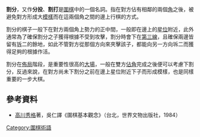 '''割分'''，又作'''分投'''、'''割打'''是[[圍棋|圍棋]]中的一個名詞。指在對方佔有相鄰的兩個[[角|角]]之後，被避免對方形成大[[模樣|模樣]]而在這兩個角之間的邊上行棋的方式。

割分的棋子一般下在對方兩個角上勢力的正中間，一般即在邊上的[[星位|星位]]附近，此外通常為了確保割分之子獲得根據不受到攻擊，割分時會下在[[第三線|第三線]]，且確保兩邊皆留有[[坼|坼]]二的餘地，如此不管對方從那個方向來夾擊該子，都能向另一方向坼二而獲得足夠的根據作活。

割分在[[佈局_(圍棋)|佈局]]階段，是重要性很高的[[大場|大場]]，一般在雙方[[佔角|佔角]]完成之後便可以考慮下割分，反過來說，在對方尚未下割分之前在邊上星位附近下子而形成模樣，也是同樣重要的一步大棋。

== 參考資料 ==
*[[高川秀格|高川秀格]]著，吳仁譯《圍棋基本觀念》（台北，世界文物出版社，1984）

{{圍棋術語}}
{{Board-stub}}

[[Category:圍棋術語|Category:圍棋術語]]